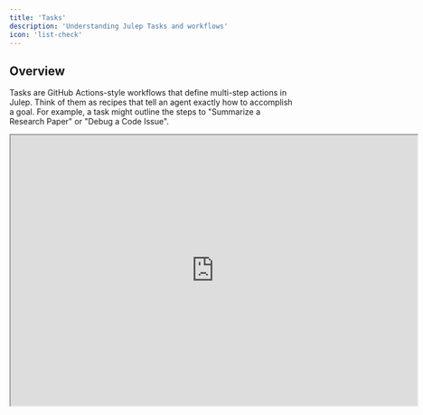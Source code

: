 ```yaml
---
title: 'Tasks'
description: 'Understanding Julep Tasks and workflows'
icon: 'list-check'
---
```


## Overview

Tasks are GitHub Actions-style workflows that define multi-step actions in Julep. Think of them as recipes that tell an agent exactly how to accomplish a goal. For example, a task might outline the steps to "Summarize a Research Paper" or "Debug a Code Issue".

<Frame>
  <iframe 
  src="https://www.loom.com/embed/c5cda67936254465aaff4548245b3e13?hideEmbedTopBar=true" 
  alt="Tasks in action" 
  width="720" 
  height="480"  
  allow="autoplay; encrypted-media" 
  allowfullscreen
  />
</Frame>

Here are some of the key features of tasks:

- Connect multiple AI operations seamlessly
- Make decisions based on intermediate results
- Run operations in parallel for efficiency
- Integrate with external tools and APIs
- Maintain state throughout execution

## Components

A task consists of several key components which can be broadly classified into:

### Input Schema

```yaml
name: Summarize Document
description: Create a concise summary of any document
input_schema:
  type: object
  properties:
    document_text:
      type: string
      description: The text to summarize
```

### Tools

Tools are functions that can be used by an agent to perform tasks. Julep supports:

- [User-defined functions](/docs/concepts/tools#user-defined-functions)
- [System tools](/docs/concepts/tools#system-tools)
- [Integrations](/docs/concepts/tools#integration-tools)
- [API calls](/docs/concepts/tools#api-call-tools)

Learn more about tools [here](/docs/concepts/tools).

```yaml
tools:
  - name: internet_search
    description: Performs an internet search using Brave
    type: integration
    integration:
      provider: brave
      method: search
      setup:
        api_key: <BRAVE_API_KEY>
```

### Sub-Workflows

A task can be made up of multiple sub-workflows. These sub-workflows can be named and can be used to break down complex tasks into smaller, more manageable pieces.

```yaml
name: Summarize Document
description: Create a concise summary of any document

sample_sub_workflow:
  - prompt: |-
      Tell me a joke about {{inputs[0].topic}}:

main:
- workflow: sample_sub_workflow
  arguments:
    topic: "'AI'"
```

### Steps

<Note>
  We use tasks and workflows interchangeably. They are the same except Julep's branding reflects tasks.
</Note>

Below is a table of all the steps that can be used in a task.

| Name          | Description                                                                 |
|---------------|-----------------------------------------------------------------------------|
| [Tool Call](/docs/advanced/types-of-task-steps#tool-call-step) | Execute tools defined in the task |
| [Prompt](/docs/advanced/types-of-task-steps#prompt-step) | Send messages to the AI model |
| [Evaluate](/docs/advanced/types-of-task-steps#evaluate-step) | Perform calculations or data manipulation |
| [Wait for Input](/docs/advanced/types-of-task-steps#wait-for-input-step) | Pause workflow for user input |
| [Set](/docs/advanced/types-of-task-steps#set-step) | Store values for later use |
| [Get](/docs/advanced/types-of-task-steps#get-step) | Retrieve values from storage |
| [Foreach](/docs/advanced/types-of-task-steps#foreach-step) | Iterate over a collection |
| [Map-reduce](/docs/advanced/types-of-task-steps#map-reduce-step) | Process collections in parallel |
| [Parallel](/docs/advanced/types-of-task-steps#parallel-step) | Execute steps concurrently |
| [Switch](/docs/advanced/types-of-task-steps#switch-step) | Multiple condition handling |
| [If-else](/docs/advanced/types-of-task-steps#if-else-step) | Conditional execution |
| [Sleep](/docs/advanced/types-of-task-steps#sleep-step) | Pause execution |
| [Return](/docs/advanced/types-of-task-steps#return-step) | Return values from workflow |
| [Yield](/docs/advanced/types-of-task-steps#yield-step) | Execute subworkflows |
| [Log](/docs/advanced/types-of-task-steps#log-step) | Log messages or specific values |

> You can learn more about workflow steps as to how they work in the [Workflow Steps](/docs/advanced/types-of-task-steps) section.

### Context Variables

Tasks have access to three types of context:

#### Input Variables
Access input parameters:
```yaml
- prompt: "Hello {{inputs[0].user_name}}"
```

#### Step Results
Use outputs from previous steps:
```yaml
- evaluate: len(_.search_results)
- if: _.count > 0
```

#### Environment Context
Access agent and session data:
```yaml
- prompt: "Agent {{agent.name}} is helping you"
```

<Info>
  Input schemas help catch errors early by validating all inputs before execution starts.
</Info>

Here's how these components work together:

```yaml
name: Process Customer Feedback
description: Analyze and categorize customer feedback
input_schema:
  type: object
  required: ["feedback_text"]
  properties:
    feedback_text:
      type: string
    sentiment_analysis:
      type: boolean
      default: true

tools:
  - name: categorize
    integration:
      provider: classification
      method: categorize

main:
  - prompt: Analyze customer sentiment
  - tool: categorize
    arguments:
      text: inputs[0].feedback_text
```

> Learn more about tools [here](/docs/concepts/tools).

### Metadata

Metadata is a key-value pair that can be used to categorize and filter tasks.

## How to Use Tasks ?

### Creating a Task

Here's a simple task that summarizes a document and checks if the summary is too long. We first define the task in a YAML file and then create it using the Julep SDK.

<CodeGroup>


```yaml YAML
name: Summarize Document
description: Create a concise summary of any document
input_schema:
  type: object
  properties:
    document_text:
      type: string
      description: The text to summarize

main:
  - prompt: |-
        Analyze the following text and create a summary:
        {{inputs[0].document_text}}
    unwrap: true
  - evaluate:
      too_long: len(_) > 500
  - if: _.too_long
    then:
      prompt: |-
        Make the summary more concise:
        {{outputs[0]}}
    else: 
      evaluate:
        content: outputs[0]
```

```python Python
# Create a task
import yaml
task_def = yaml.safe_load(task_yaml)
task = client.tasks.create(
    agent_id="agent_id",
    **task_def
)
```
</CodeGroup>

<Tip>
    Check out the API reference [here](/api-reference/tasks) or SDK reference (Python [here](/sdks/python/reference#tasks) or JavaScript [here](/sdks/nodejs/reference#tasks) for more details on different operations you can perform on tasks.
</Tip>


### Executing a Task

Here's how to execute a task:

```python
# Execute a task
execution = client.executions.create(
    task_id=task.id,
    input={
        "document_text": "This is a sample document"
    }
)

# Monitor progress
while True:
    result = client.executions.get(execution.id)
    if result.status in ["succeeded", "failed"]:
        break
    time.sleep(1)
```

<Tip>
    Check out the API reference [here](/api-reference/executions) or SDK reference (Python [here](/sdks/python/reference#executions) or JavaScript [here](/sdks/nodejs/reference#executions) for more details on different operations you can perform on tasks.
</Tip>

## Relationship to Other Concepts

This section will help you understand how tasks relate to other concepts in Julep.

### Agents

Julep agents can power tasks by providing memory, context, or tools. Tasks are multi-step workflows designed for complex, automated execution. Whenever you create a task, you can associate it with an agent if you want to leverage that agent's capabilities. Unlike sessions, tasks are not meant for real-time interaction; they run through a defined workflow to achieve a goal.

For example:

```python
# Create an agent with specific tools
agent = client.agents.create(
    name="Customer Support Agent",
    tools=["email", "ticket_system"]
)

# Create a task that inherits these tools
task = client.tasks.create(
    agent_id=agent.id,
    name="Handle Support Request",
    main=[
        {"tool": "email", "arguments": {"to": "{{inputs.customer}}"}}
    ]
)
```

### Tools

Task can leverage tools to perform complex operations. Tools can be defined in the task definition or can be associated with an agent. 
When you define a tool in the task definition, it is available to all steps in that task only. On the other hand, when you associate a tool with an agent, it is available to all the Tasks associated with that agent.

## Best Practices

<CardGroup cols={3}>
  <Card title="Keep Tasks Focused" icon="bullseye">
    <ul>
      <li>1. **Purpose**: Each task should have a single, clear purpose</li>
      <li>2. **Subtasks**: Break complex workflows into smaller subtasks</li>
    </ul>
  </Card>

  <Card title="Handle Errors Gracefully" icon="shield-check">
    <ul>
      <li>1. **Error Handling**: Use try/catch blocks for error-prone operations</li>
      <li>2. **Error Messages**: Provide helpful error messages</li>
      <li>3. **Fallback Options**: Include fallback options where appropriate</li>
    </ul>
  </Card>

  <Card title="Optimize Performance" icon="gauge">
    <ul>
      <li>1. **Parallel Execution**: Use parallel execution when steps are independent</li>
      <li>2. **Map-Reduce**: Use map-reduce to run steps in parallel</li>
    </ul>
  </Card>
</CardGroup>

## Next Steps

- [Workflow Steps](/docs/advanced/types-of-task-steps) - Learn about all available step types
- [Tools](/docs/concepts/tools) - Learn about tools and how to use them in tasks
- [Sessions](/docs/concepts/sessions) - Learn about sessions and how to use them in tasks